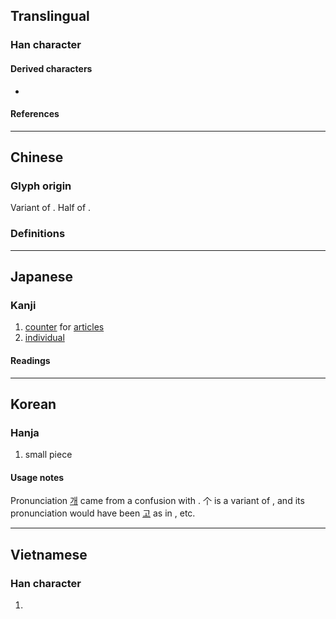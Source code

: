 {{also|個|箇|介}}
{{character info}}
==Translingual==
{{stroke order|type=animate}}

===Han character===
{{Han char|rn=2|rad=丨|as=02|sn=3|four=8020.0|canj=OL|ids=⿱人丨}}

====Derived characters====
* {{l|mul|[[𬽨]], [[𠮶]], [[𣃘]], [[𭨦]], [[𥾓]], [[𭩭]], [[𬻹]], [[𫠡]], [[𡗟]], [[𦣿]], [[𩠟]], [[𪬪]], [[𠁭]], [[𧱤]]}}

====References====
{{Han ref|kx=0078.230|dkj=00070|dj=0158.030|hdz=10103.010|uh=4E2A}}

----

==Chinese==

===Glyph origin===
{{Han etym}}
Variant of {{l|mul|箇||bamboo stalk}}. Half of {{l|mul|竹||[[bamboo]]}}.

===Definitions===
{{zh-see|個|svt}} <!-- Refer moedict.tw -->

----

==Japanese==

===Kanji===
{{ja-kanji|grade=uc|rs=丨02}}

# [[counter]] for [[articles]]
# [[individual]]

====Readings====
{{ja-readings
|goon=か
|kanon=か
|toon=こ}}

----

==Korean==

===Hanja===
{{ko-hanja/new|낱|개}}

# small piece

====Usage notes====
Pronunciation [[개]] came from a confusion with {{l|ko|介}}. 个 is a variant of {{l|ko|個}}, and its pronunciation would have been [[고]] as in {{l|ko|[[固]], [[凅]], [[痼]]}}, etc.
----

==Vietnamese==

===Han character===
{{vi-readings|rs=丨02
|hanviet=cá, cán
|nom=cá
}}

# {{rfdef|vi|sort=丨02}}